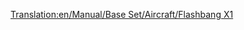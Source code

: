 [[Translation:en/Manual/Base Set/Aircraft/Flashbang X1]]

{{es/Manual/Base Set/Aircraft/Aeronaves|Nombre=Flashbang X1
|Imagen=[[File:en/Manual/Base Set/Aircraft/Flashbang X1.png|Flashbang X1]]
|Precio=136.718 € (68.359 £)
|Velocidad=959 km/h (596 mph)
|Coste-anual=10.500 € (5.250 £)
|Diseño=1966
|Duración=20
|Capacidad=90 pasajeros y 12 sacas de correo
|Descripción=El avión Flashbang X1 es el equivalente al [[es/Manual/Base Set/Aircraft/FFP Dart|FFP Dart]] en el clima Fantasía, pero se parece más al [[es/Manual/Base Set/Aircraft/Bakewell Luckett LB-8|Bakewell Luckett LB-8]].
|Vida-real=Ficción
}}
